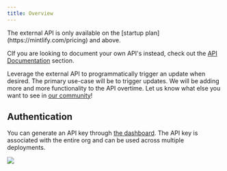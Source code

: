 ```yaml
---
title: Overview
---
```

<Note>
  The external API is only available on the [startup plan](https://mintlify.com/pricing) and above. 

  CIf you are looking to document your own API's instead, check out the [API Documentation](/api-reference/api-playground) section. 
</Note>

Leverage the external API to programmatically trigger an update when desired.
The primary use-case will be to trigger updates. We will be adding more and more
functionality to the API overtime. Let us know what else you want to see in
[our community](https://mintlify.com/community)!

## Authentication

You can generate an API key through
[the dashboard](https://dashboard.mintlify.com/settings/api). The API key is
associated with the entire org and can be used across multiple deployments.

<Frame>
  <img src="/images/external-api-key.png" />
</Frame>
